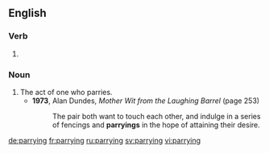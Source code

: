 ==English==

===Verb===
{{head|en|present participle}}

# {{present participle of|parry|lang=en}}

===Noun===
{{en-noun}}

# The act of one who parries.
#* '''1973''', Alan Dundes, ''Mother Wit from the Laughing Barrel'' (page 253)
#*: The pair both want to touch each other, and indulge in a series of fencings and '''parryings''' in the hope of attaining their desire.

[[de:parrying]]
[[fr:parrying]]
[[ru:parrying]]
[[sv:parrying]]
[[vi:parrying]]